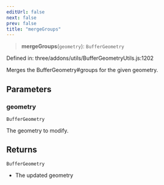 ```yaml
---
editUrl: false
next: false
prev: false
title: "mergeGroups"
---
```


> **mergeGroups**(`geometry`): `BufferGeometry`

Defined in: three/addons/utils/BufferGeometryUtils.js:1202

Merges the BufferGeometry#groups for the given geometry.

## Parameters

### geometry

`BufferGeometry`

The geometry to modify.

## Returns

`BufferGeometry`

- The updated geometry

